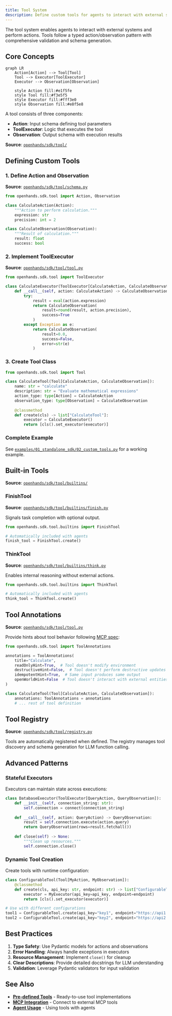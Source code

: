 ```yaml
---
title: Tool System
description: Define custom tools for agents to interact with external systems through typed action/observation patterns.
---
```


The tool system enables agents to interact with external systems and perform actions. Tools follow a typed action/observation pattern with comprehensive validation and schema generation.

## Core Concepts

```mermaid
graph LR
    Action[Action] --> Tool[Tool]
    Tool --> Executor[ToolExecutor]
    Executor --> Observation[Observation]
    
    style Action fill:#e1f5fe
    style Tool fill:#f3e5f5
    style Executor fill:#fff3e0
    style Observation fill:#e8f5e8
```

A tool consists of three components:
- **Action**: Input schema defining tool parameters
- **ToolExecutor**: Logic that executes the tool
- **Observation**: Output schema with execution results

**Source**: [`openhands/sdk/tool/`](https://github.com/All-Hands-AI/agent-sdk/tree/main/openhands/sdk/tool)

## Defining Custom Tools

### 1. Define Action and Observation

**Source**: [`openhands/sdk/tool/schema.py`](https://github.com/All-Hands-AI/agent-sdk/blob/main/openhands/sdk/tool/schema.py)

```python
from openhands.sdk.tool import Action, Observation

class CalculateAction(Action):
    """Action to perform calculation."""
    expression: str
    precision: int = 2

class CalculateObservation(Observation):
    """Result of calculation."""
    result: float
    success: bool
```

### 2. Implement ToolExecutor

**Source**: [`openhands/sdk/tool/tool.py`](https://github.com/All-Hands-AI/agent-sdk/blob/main/openhands/sdk/tool/tool.py)

```python
from openhands.sdk.tool import ToolExecutor

class CalculateExecutor(ToolExecutor[CalculateAction, CalculateObservation]):
    def __call__(self, action: CalculateAction) -> CalculateObservation:
        try:
            result = eval(action.expression)
            return CalculateObservation(
                result=round(result, action.precision),
                success=True
            )
        except Exception as e:
            return CalculateObservation(
                result=0.0,
                success=False,
                error=str(e)
            )
```

### 3. Create Tool Class

```python
from openhands.sdk.tool import Tool

class CalculateTool(Tool[CalculateAction, CalculateObservation]):
    name: str = "calculate"
    description: str = "Evaluate mathematical expressions"
    action_type: type[Action] = CalculateAction
    observation_type: type[Observation] = CalculateObservation
    
    @classmethod
    def create(cls) -> list["CalculateTool"]:
        executor = CalculateExecutor()
        return [cls().set_executor(executor)]
```

### Complete Example

See [`examples/01_standalone_sdk/02_custom_tools.py`](https://github.com/All-Hands-AI/agent-sdk/blob/main/examples/01_standalone_sdk/02_custom_tools.py) for a working example.

## Built-in Tools

**Source**: [`openhands/sdk/tool/builtins/`](https://github.com/All-Hands-AI/agent-sdk/tree/main/openhands/sdk/tool/builtins)

### FinishTool

**Source**: [`openhands/sdk/tool/builtins/finish.py`](https://github.com/All-Hands-AI/agent-sdk/blob/main/openhands/sdk/tool/builtins/finish.py)

Signals task completion with optional output.

```python
from openhands.sdk.tool.builtins import FinishTool

# Automatically included with agents
finish_tool = FinishTool.create()
```

### ThinkTool

**Source**: [`openhands/sdk/tool/builtins/think.py`](https://github.com/All-Hands-AI/agent-sdk/blob/main/openhands/sdk/tool/builtins/think.py)

Enables internal reasoning without external actions.

```python
from openhands.sdk.tool.builtins import ThinkTool

# Automatically included with agents
think_tool = ThinkTool.create()
```

## Tool Annotations

**Source**: [`openhands/sdk/tool/tool.py`](https://github.com/All-Hands-AI/agent-sdk/blob/main/openhands/sdk/tool/tool.py)

Provide hints about tool behavior following [MCP spec](https://modelcontextprotocol.io/):

```python
from openhands.sdk.tool import ToolAnnotations

annotations = ToolAnnotations(
    title="Calculate",
    readOnlyHint=True,  # Tool doesn't modify environment
    destructiveHint=False,  # Tool doesn't perform destructive updates
    idempotentHint=True,  # Same input produces same output
    openWorldHint=False  # Tool doesn't interact with external entities
)

class CalculateTool(Tool[CalculateAction, CalculateObservation]):
    annotations: ToolAnnotations = annotations
    # ... rest of tool definition
```

## Tool Registry

**Source**: [`openhands/sdk/tool/registry.py`](https://github.com/All-Hands-AI/agent-sdk/blob/main/openhands/sdk/tool/registry.py)

Tools are automatically registered when defined. The registry manages tool discovery and schema generation for LLM function calling.

## Advanced Patterns

### Stateful Executors

Executors can maintain state across executions:

```python
class DatabaseExecutor(ToolExecutor[QueryAction, QueryObservation]):
    def __init__(self, connection_string: str):
        self.connection = connect(connection_string)
    
    def __call__(self, action: QueryAction) -> QueryObservation:
        result = self.connection.execute(action.query)
        return QueryObservation(rows=result.fetchall())
    
    def close(self) -> None:
        """Clean up resources."""
        self.connection.close()
```

### Dynamic Tool Creation

Create tools with runtime configuration:

```python
class ConfigurableTool(Tool[MyAction, MyObservation]):
    @classmethod
    def create(cls, api_key: str, endpoint: str) -> list["ConfigurableTool"]:
        executor = MyExecutor(api_key=api_key, endpoint=endpoint)
        return [cls().set_executor(executor)]

# Use with different configurations
tool1 = ConfigurableTool.create(api_key="key1", endpoint="https://api1.com")
tool2 = ConfigurableTool.create(api_key="key2", endpoint="https://api2.com")
```

## Best Practices

1. **Type Safety**: Use Pydantic models for actions and observations
2. **Error Handling**: Always handle exceptions in executors
3. **Resource Management**: Implement `close()` for cleanup
4. **Clear Descriptions**: Provide detailed docstrings for LLM understanding
5. **Validation**: Leverage Pydantic validators for input validation

## See Also

- **[Pre-defined Tools](/sdk/architecture/tools/)** - Ready-to-use tool implementations
- **[MCP Integration](/sdk/architecture/sdk/mcp.mdx)** - Connect to external MCP tools
- **[Agent Usage](/sdk/architecture/sdk/agent.mdx)** - Using tools with agents
